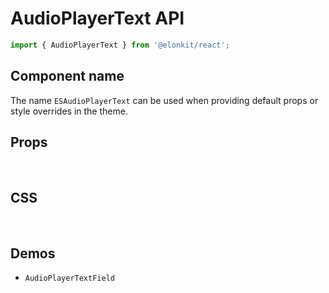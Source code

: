 
<Meta title="Components API/AudioPlayerText" />

# AudioPlayerText API

```js
import { AudioPlayerText } from '@elonkit/react';
```

## Component name

The name `ESAudioPlayerText` can be used when providing default props or style overrides in the theme.

## Props

<TableInterface name="AudioPlayerTextProps" variant="props" />

<br />

## CSS

<TableInterface name="AudioPlayerTextClasses" variant="css" />

<br />

## Demos

<ul>
  <li>
    <LinkTo kind="components-AudioPlayerPlayer" story="demo">
      <code>AudioPlayerTextField</code>
    </LinkTo>
  </li>
</ul>
